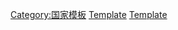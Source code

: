<noinclude>
{{noteTA
|1=zh-cn:宽带; zh-tw:寬頻
|2=zh-cn:质量; zh-tw:品質
}}</noinclude>{{Navbox with collapsible groups
 | name = 各国列表
 | state = {{{state<includeonly>|collapsed</includeonly>}}}
 | title = [[国家相关列表|國家相關]]統計、指標列表
 | listclass = hlist
 | group1 = [[地球科學]]類
 | list1 =
 {{Navbox subgroup
 | group1 = [[地理]]
 | list1 = 
* [[世界各国和地区面积列表|面积]]
** [[国家陆地面积列表|陆地]]
** [[各国土地使用情况列表|土地使用]]
** [[各国森林面积列表|森林]]
** [[分治島嶼列表|岛屿]]
* [[世界政區索引|索引]]
* [[陆地边界长度列表|陆地边界]]
* [[各国最高点列表|最高点]]
* [[各國最低點列表|最低點]]
* [[各国海岸线长度列表|海岸线]]
* [[各国可再生水资源列表|淡水资源]]
** [[各国淡水消耗量列表|消耗量]]
** [[各国土地灌溉面积列表|灌溉面积]]
* [[各國鄰國列表|鄰國數量]]
* [[各國時區列表|時區]]
<!--
* [[Exclusive Economic Zone#Rankings by area|Exclusive Economic Zone]]
* [[List of countries by highest point|Highest&nbsp;point]]
* [[List of countries by lowest point|Lowest&nbsp;point]]
* [[List of countries by northernmost point|Northernmost&nbsp;point]]
* [[List of countries by southernmost point|Southernmost&nbsp;point]]
-->
 | group2 = [[环境]]
 | list2 = 
* [[環境可持續指數]]
* [[环境绩效指数|环境绩效]]
* 大气排放量
** [[各国温室气体排放量列表|温室气体]]
** [[各国二氧化碳排放量列表|二氧化碳]]
** [[各国人均二氧化碳排放量列表|人均二氧化碳]]
* [[各国生态足迹列表|生态足迹]]
* [[各国自然灾害风险指数列表|自然灾害]]
* [[各國世界遺產數列表|世界遗产]]
* [[快乐星球指数]]
<!--
* [[List of countries by carbon dioxide emissions per capita|per&nbsp;capita]]
* [[List of countries by greenhouse gas emissions per capita|Greenhouse&nbsp;gas&nbsp;emissions&nbsp;per&nbsp;capita]]
* [[List of countries by ratio of GDP to carbon dioxide emissions|GDP&nbsp;per&nbsp;emissions]]
-->
 }}
 | group2 = [[應用科學]]類
 | list2 = 
 {{Navbox subgroup
 | group1 = [[農業]]
 | list1 = 
* [[各國農業產值列表|农业总产值]]
* [[各国谷物产量列表|谷物产量]]
** [[各国粗粮产量列表|粗粮]]
* [[各国番茄产量列表|番茄产量]]
* [[各国苹果产量列表|苹果产量]]
* [[各国葡萄酒产量列表|葡萄酒产量]]
* [[各国捕捞与养殖水产品产量列表|渔业与水产]]
 | group2 = [[工業]] 
 | list2 = 
* [[世界能源消耗量|能源消耗]]
** [[各國能源生產及消耗列表|生產及消耗]]
** [[各国每年人均能量消耗列表|人均能量消耗]]
* 電力
** [[國家電力消耗排名列表|電力消耗]]
** [[各國發電量列表|電力生產]]
* [[各国石油|石油]]
** [[各国石油储量列表|储量]]
** [[各国石油产量列表|产量]]
** [[各国石油消费量列表|消费量]]
* [[各国天然气|天然气]]
** [[各国天然气储量列表|储量]]
** [[各国天然气产量列表|产量]]
** [[各国天然气消费量列表|消费量]]
* [[各国核能利用情况|核能]]
* [[各国可再生能源电力产量列表|可再生能源]]
* [[世界水电站列表|水电站]]
* [[各国水泥产量列表|水泥]]
* [[世界大桥列表|大桥]]
 {{Navbox subgroup
 | group1 = 矿产
 | list1 = 
* [[各国煤产量列表|煤]]
* 铀
** [[各国铀储备量列表|储量]]
** [[世界铀产量排行|产量]]
* [[各国膨润土产量列表|膨润土]]
* [[各国钾长石产量列表|钾长石]]
* [[各国萤石产量列表|萤石]]
* [[云母]]
* [[石棉]]
* [[各国盐产量列表|盐]]
* [[各國矽產量列表|矽]]
* [[钻石|钻石]]
 | group2 = 冶金
 | list2 = 
* [[各国铁矿石产量列表|铁]]
* [[各国钢产量列表|钢]]
* [[各国铜产量列表|铜]]
* [[各国氧化铝产量列表|氧化铝]]
* [[各国铝产量列表|铝]]
* [[各國鋰產量列表|鋰]]
* [[各国锌产量列表|锌]]
* [[各國銀產量列表|銀]]
* [[各国黄金产量列表|黄金]]
* [[各國鉑產量列表|鉑]]
* [[各國鎂產量列表|鎂]]
* [[各国铋产量列表|铋]]
* [[各国锰产量列表|锰]]
 }}
 | group3 = [[交通]][[運輸]]
 | list3 =
 {{Navbox subgroup
 | group1 = 公路
 | list1 = 
* [[各国公路里程列表|公路里程]]
* [[各国高速公路里程列表|高速里程]]
* [[各国汽车产量列表|汽车产量]]
* [[各国人均汽车拥有量列表|汽车拥有量]]
* [[各国交通事故死亡率列表|交通事故死亡率]]
* 无轨电车
** [[无轨电车系统列表|现存]]
** [[曾经有无轨电车的城市列表|曾有]]
 | group2 = 铁路
 | list2 = 
* [[國家鐵路里程列表|铁路里程]]
** [[各國鐵路利用列表|鐵路利用]]
* [[高速鐵路線列表|高速铁路]]
* [[地鐵列表|地铁]]
** 長度
** 車站數
** [[世界城市軌道交通年乘客量列表|年乘客量]]
** [[路面電車與輕軌系統列表|路面电车与轻轨]]
 | group3 = 水路
 | list3 = 
* [[各国水路总里程列表|水路里程]]
* [[各國商船噸位列表|商船噸位]]
 | group4 = 航空
 | list4 = 
* [[各地机场数量列表|机场数量]]
* [[世界各国和地区直升飞机场和直升飞机机队数量列表|直升機場數量]]
 }}
 | group4 = [[大众媒体]]
 | list4 = 
* [[各国固定电话数目列表|固定电话]]
<!--
* [[List of countries by number of television broadcast stations|Television broadcast stations]][[:File:TV users.png|Television sets]]-->
* [[各国移动电话数目列表|移动电话]]
* [[各國智慧型手機普及率列表|智慧型手機]]
* [[各国互联网使用者数目列表|互联网]]
** [[各国宽带互联网使用者数目列表|宽带用户]]
** [[各国互联网主机数列表|主机]]
* [[各国每年书籍出版数列表|书籍]]
* [[新闻自由指数|新闻自由]]
 }}
 | group3 = [[社會科學]]類
 | list3 = 
 {{Navbox subgroup
 | group1 = [[人口]]
 | list1 = 
* 人口
** [[1900年各国人口列表|1900年]]
** [[1950年國家人口列表|1950年]]
** '''[[各国家和地区人口列表|当前]]'''
* [[各国家和地区人口密度列表|人口密度]]
* [[各国家和地区人口增长率列表|人口增长率]]
* [[性別比]]
* [[各国家和地区城市化率列表|城市化率]]
* [[各国净迁移率列表|净迁移率]]
* [[各国移民数列表|移民数]]
* [[各国劳动力人数列表|劳动力]]
* [[各国失业率列表|失业率]]
* [[离婚率]]
* [[按人口排列的语言列表|語言]]
** [[各国官方语言列表|官方]]
* [[智商和全球不平等|IQ]]
* [[各國諾貝爾獎得主人數|诺贝尔奖获得者]]
 {{Navbox subgroup
 | group1 = [[衛生]]
 | list1 = 
* [[各国家和地区出生率列表|出生率]]
* [[各国家和地区生育率列表|生育率]]
* [[各国人口预期寿命列表|预期寿命]]
* [[各国家和地区年龄中位数列表|年龄中位数]]
* [[各國成年人當中人類免疫缺乏病毒攜帶病毒者數量列表|艾滋病]]
* [[各国营养不良人口比例列表|营养不良]]
* [[人類身高#世界各地成年人平均身高|身高]]
* [[世界婴儿死亡率列表|婴儿死亡率]]
* [[各国死亡率列表|死亡率]]
* [[各国人均摄入食物热量列表|食物热量]]
* [[各国人均医疗费用列表|人均医疗费用]]
* [[各国医生数量列表|医生数量]]
* [[各国医院床位数量列表‎|医护床位数量]]
* [[各國醫療品質列表|医疗服务品质]]
 | group2 = [[教育]]
 | list2 = 
* [[教育指数]]
* [[各国教育开支列表|教育开支]]
* [[各國識字率列表|识字率]]
* [[国际学生能力评估计划|学生能力评估]]
 | group3 = [[宗教]]
 | list3 =
* [[各国宗教|信仰比例]]
* [[國教|宗教干預度]]
* [[佛教]]
* [[基督教]]
* [[各国伊斯兰教|伊斯兰教]]
* [[巴哈伊信仰|巴哈伊教]]
 }}
<!--
* [[IQ_and_Global_Inequality#National_IQ_and_QHC_values|National IQ]]
-->
 | group2 = [[政治]]
 | list2 = 
<!--
* [[Freedom in the World （report）|Freedom]]
* [[Reporters Without Borders|Press freedom]] 
* [[Privacy International|Privacy]]
-->
* [[政體列表|政體]]
* [[各國執政黨列表|执政党]]
* [[各國立法機關列表|立法机关]]
* [[共和国列表|共和国]]
* [[最大帝國列表|帝國]]
* [[民主指数]]
* [[民主與獨裁指數]]
* [[行贿指数]]
* [[貪污感知指數]]
* [[脆弱国家指数]]
* [[自由指数列表|自由指數]]
* [[國家實力綜合指數]]
<!--
* [[List of countries by formation dates|Date&nbsp;of formation]]
* [[Abortion law|Abortion law]]
* [[Homosexuality laws of the world|Homosexuality&nbsp;law]]
* [[Legality of cannabis by country|Legality of cannabis]]
* [[Euthanasia and the Law|Euthanasia law]]
* [[Use of capital punishment by nation|Death&nbsp;penalty]]
* [[Programme for International Student Assessment|Student performance]]
* [[School leaving age]]
* [[Legal drinking age]]
* [[Food|Food consumption]]
-->
 | group3 = [[軍事力]]
 | list3 = 
* [[各国武装部队列表|兵力]]
** [[聯合國維和部隊各國兵力列表|維和部隊]]
* [[各国国防预算列表|国防预算]]
<!-- 
* [[List of countries by number of active troops|Number&nbsp;of active&nbsp;troops]]
* [[List of countries and federations by military expenditures|Military&nbsp;expenditures]]
* [[Arms industry#World's Largest Arms Exporters|Exports of arms]]
* [[List of countries where United Nations peacekeepers are currently deployed|UN&nbsp;peacekeepers currently&nbsp;deployed]]
-->
* [[核武器擁有國列表|核武器]]
* [[各国警察数量列表|警察数]]
* [[無軍隊國家列表|無軍隊國家]]
* [[各国军事装备水平|军事装备]]
 | group4 = [[治安]][[法律]]
 | list4 = 
* [[各国谋杀率列表|谋杀率]]
* [[各国自杀率列表|自杀率]]
* [[各国监禁率列表|监禁率]]
* 枪支
** [[各国枪支比率列表|枪支比率]]
** [[各国枪支引发的死亡比率列表|死亡比率]]
* [[各國死刑列表]]
* [[全球和平指數|和平指數]]
* [[全球恐怖主義指數|恐怖主義指數]]
 | group5 = [[经济]][[贸易]]
 | list5 = 
* [[经济自由度指数|经济自由度]]
** [[各国经济自由度列表|列表]]
* [[各国经商容易度列表|经商容易度]]
* [[各地国际收支列表|国际收支]]
* [[各国进口额列表|进口额]]
* [[各国出口额列表|出口额]]
* [[各國淨出口列表|淨出口額]]
** [[各国人均出口额列表|人均]]
* [[各國主要貿易夥伴列表|主要贸易伙伴]]
* [[各国通货膨胀率列表|通胀率]]
* [[各国储蓄率列表|儲蓄率]]
* [[全球化指数|全球化]]
* [[全球競爭力報告|全球竞争力]]
* [[国际产权指数|产权]]
* {{le|各国公司治理列表|List of countries by_corporate governance|公司治理}}
* [[各国收入均衡列表|收入均衡]]
** [[基尼系数]]
** {{le|各国财富分配列表|List of countries by distribution of wealth|财富分配}}
* [[各國最低工資列表|最低工資]]
* [[各国房价收入比列表|房价收入比]]
* [[國家住宅自有率列表|住宅自有率]]
* [[流通貨幣列表|各國貨幣]]
* [[各国研究与开发经费列表|R&D]]

 {{Navbox subgroup
 | group1 = [[公共財政|財政]]<br>[[金融]]
 | list1 = 
* [[各国税收占国内生产总值百分比列表|税收]]
* [[世界各地税率|税率]]
* [[各国政府预算列表|政府预算]]
* [[各国接受援助款金额列表|接受援助款]]
* [[各国国债列表|国债]]
* [[各国外债列表|外债]]
* [[各国家庭债务占GDP百分比列表|家庭债务]]
* [[各国公司债务占GDP百分比列表|公司债务]]
* [[各國信用評級列表|主权信用评级]]
* [[各國外匯儲備列表|外汇储备]]
* [[各國外匯儲備列表 (不含黃金)|外匯儲備 (不含黃金)]]
* [[黃金儲備]]
* [[主權國家的外部資產列表|外部资产]]
* {{le|各国主权财富基金列表|List of countries by_sovereign wealth funds|主权财富基金}}
* 利率
** [[各国央行年均贴现率列表|央行贴现率]]
** [[各国商业银行最優惠利率列表|最優惠利率]]
 | group2 = [[GDP]]
 | list2 = 
* 国内生产总值
** [[各国国内生产总值列表 (国际汇率)|按国际汇率]]/[[各国人均国内生产总值列表 (国际汇率)|人均]]
** [[各国国内生产总值列表 (购买力平价)|按购买力平价]]/[[各国人均国内生产总值列表 (购买力平价)|人均]]
** [[国内生产总值过千亿美元的一级行政区列表|一级行政区]]
** [[各国各产业国内生产总值列表|产业组成]]
* [[各国GDP实际增长率列表|实际增长率]]
* [[國民所得|国民总收入]]
** [[各国人均国民总收入列表|人均]]
** [[各国人均国民总收入列表（购买力平价）|人均购买力平价]]
* [[各國固定投資總額與GDP比例列表|固定投資總額]]

 | group3 = [[消费]]量
 | list3 = 
* [[各国人均茶叶消费量列表|茶叶]]
* [[各国人均咖啡消费量列表|咖啡]]
* [[各國人均乳類消費量列表|乳類]]
* [[各国人均烟草消费量列表|烟草]]
* [[各国人均酒精消费量列表|酒精]]
* [[各国人均啤酒消费量列表|啤酒]]
 }}
 | group6 = [[体育运动|体育]]
 | list6 = 
* [[奥林匹克运动会]]
** [[奧林匹克運動會主辦城市列表|主办城市]]
** [[奥林匹克运动会奖牌统计|奖牌数]]
* [[國際足協世界排名|足球]]
** [[國際足協世界盃主辦國|世界盃主辦國]]
** [[國際足協世界盃決賽列表|世界杯冠军]]
* [[国际篮球联合会世界排名|篮球]]
* [[世界棒壘球聯盟棒球世界排名|棒壘球]]
<!--
* [[Ice Hockey]]
** [[List of IIHF World Championship medalists|World Champions]]
** [[2008 IIHF World Ranking|rankings]]
* [[Basketball|Basketball]]
** [[FIBA World Championship#Successful national teams|men]]
** [[FIBA World Championship for Women#Successful national teams|women]]
* [[Team Handball|Handball]]
** [[World Men's Handball Championship#Medal count|men]]
** [[World Women's Handball Championship#Medal count|women]]
* [[Volleyball_World_Championship#Medals_Summary|Volleyball]]
* [[Davis Cup#Records and statistics|Davis Cup]]
* [[Fed Cup#Records and statistics|Fed Cup]]
* [[IAAF World Championships in Athletics#All-time medal table 1983-2007|Athletics]]
* [[World Figure Skating Championships cumulative medal count|Figure skating]]
* [[FIS Nordic World Ski Championships#Medal table|Nordic skiing]]
* [[FIS Alpine World Ski Championships#Medals by country|Alpine skiing]]
* [[Chess]]
** [[FIDE Federations Rankings|FIDE Rankings]]
* [[Cricket]]
** [[ICC Test Championship#Current ranking|Test]]
** [[ICC ODI Championship#Ranking of teams|One-day International]]
-->
 }}
 | group4 = 綜合統計與生活品質類
 | list4 = 
* [[人类发展指数]]
** [[人類發展指數列表|列表]]
* [[生活质量指数]]
* [[生活满意度指数|生活满意度]]
* [[全球性別差距報告|性別差距]]
* [[世界旅游排名|旅游]]
* [[世界快樂報告]]
* [[国民幸福总值]]
* [[美好生活指數]]
* [[優良國家指數]]
* [[各国社会进步指数列表|社会进步指数]]
* [[世界慈善捐助指数列表|慈善捐助]]
* [[各國聲譽排名]]
| below = 
}}<noinclude>
{{collapsible option}}
[[Category:国家模板]]
[[Category:國家列表|Template]]
[[Category:国家排名|Template]]
</noinclude>